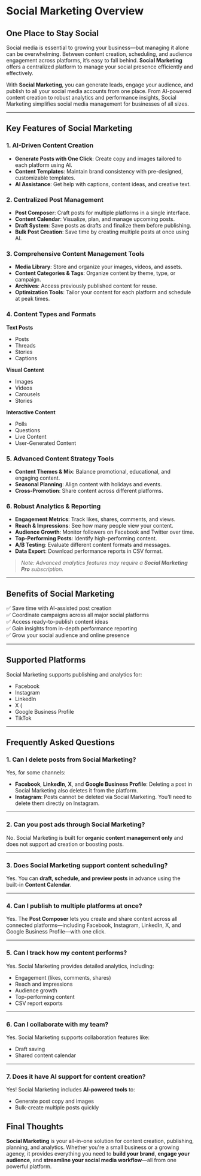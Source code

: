 # Social Marketing Overview

## One Place to Stay Social

Social media is essential to growing your business—but managing it alone can be overwhelming. Between content creation, scheduling, and audience engagement across platforms, it’s easy to fall behind. **Social Marketing** offers a centralized platform to manage your social presence efficiently and effectively.

With **Social Marketing**, you can generate leads, engage your audience, and publish to all your social media accounts from one place. From AI-powered content creation to robust analytics and performance insights, Social Marketing simplifies social media management for businesses of all sizes.

---

## Key Features of Social Marketing

### 1. AI-Driven Content Creation

- **Generate Posts with One Click**: Create copy and images tailored to each platform using AI.
- **Content Templates**: Maintain brand consistency with pre-designed, customizable templates.
- **AI Assistance**: Get help with captions, content ideas, and creative text.

### 2. Centralized Post Management

- **Post Composer**: Craft posts for multiple platforms in a single interface.
- **Content Calendar**: Visualize, plan, and manage upcoming posts.
- **Draft System**: Save posts as drafts and finalize them before publishing.
- **Bulk Post Creation**: Save time by creating multiple posts at once using AI.

### 3. Comprehensive Content Management Tools

- **Media Library**: Store and organize your images, videos, and assets.
- **Content Categories & Tags**: Organize content by theme, type, or campaign.
- **Archives**: Access previously published content for reuse.
- **Optimization Tools**: Tailor your content for each platform and schedule at peak times.

### 4. Content Types and Formats

**Text Posts**
- Posts
- Threads
- Stories
- Captions

**Visual Content**
- Images
- Videos
- Carousels
- Stories

**Interactive Content**
- Polls
- Questions
- Live Content
- User-Generated Content

### 5. Advanced Content Strategy Tools

- **Content Themes & Mix**: Balance promotional, educational, and engaging content.
- **Seasonal Planning**: Align content with holidays and events.
- **Cross-Promotion**: Share content across different platforms.

### 6. Robust Analytics & Reporting

- **Engagement Metrics**: Track likes, shares, comments, and views.
- **Reach & Impressions**: See how many people view your content.
- **Audience Growth**: Monitor followers on Facebook and Twitter over time.
- **Top-Performing Posts**: Identify high-performing content.
- **A/B Testing**: Evaluate different content formats and messages.
- **Data Export**: Download performance reports in CSV format.

> _Note: Advanced analytics features may require a **Social Marketing Pro** subscription._

---

## Benefits of Social Marketing

✅ Save time with AI-assisted post creation  
✅ Coordinate campaigns across all major social platforms  
✅ Access ready-to-publish content ideas  
✅ Gain insights from in-depth performance reporting  
✅ Grow your social audience and online presence  

---

## Supported Platforms

Social Marketing supports publishing and analytics for:

- Facebook
- Instagram
- LinkedIn
- X (
- Google Business Profile
- TikTok

---

## Frequently Asked Questions

### 1. Can I delete posts from Social Marketing?

Yes, for some channels:

- **Facebook**, **LinkedIn**, **X**, and **Google Business Profile**: Deleting a post in Social Marketing also deletes it from the platform.
- **Instagram**: Posts cannot be deleted via Social Marketing. You’ll need to delete them directly on Instagram.

---

### 2. Can you post ads through Social Marketing?

No. Social Marketing is built for **organic content management only** and does not support ad creation or boosting posts.

---

### 3. Does Social Marketing support content scheduling?

Yes. You can **draft, schedule, and preview posts** in advance using the built-in **Content Calendar**.

---

### 4. Can I publish to multiple platforms at once?

Yes. The **Post Composer** lets you create and share content across all connected platforms—including Facebook, Instagram, LinkedIn, X, and Google Business Profile—with one click.

---

### 5. Can I track how my content performs?

Yes. Social Marketing provides detailed analytics, including:

- Engagement (likes, comments, shares)
- Reach and impressions
- Audience growth
- Top-performing content
- CSV report exports

---

### 6. Can I collaborate with my team?

Yes. Social Marketing supports collaboration features like:

- Draft saving
- Shared content calendar

---

### 7. Does it have AI support for content creation?

Yes! Social Marketing includes **AI-powered tools** to:

- Generate post copy and images
- Bulk-create multiple posts quickly


## Final Thoughts

**Social Marketing** is your all-in-one solution for content creation, publishing, planning, and analytics. Whether you're a small business or a growing agency, it provides everything you need to **build your brand**, **engage your audience**, and **streamline your social media workflow**—all from one powerful platform.

